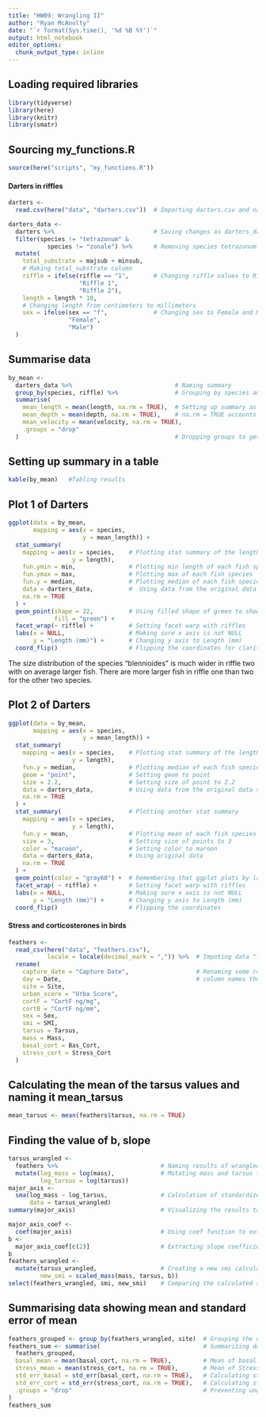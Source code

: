 ```yaml
---
title: "HW09: Wrangling II"
author: "Ryan McAnulty"
date: "`r format(Sys.time(), '%d %B %Y')`"
output: html_notebook
editor_options: 
  chunk_output_type: inline
---
```


## Loading required libraries
```r
library(tidyverse)
library(here)
library(knitr)
library(smatr)
```

## Sourcing my_functions.R
```r
source(here("scripts", "my_functions.R"))
```

#### Darters in riffles
```r
darters <-
  read.csv(here("data", "darters.csv"))  # Importing darters.csv and naming it "darters

darters_data <-
  darters %>%                            # Saving changes as darters_data
  filter(species != "tetrazonum" &
           species != "zonale") %>%      # Removing species tetrazonum and zonale
  mutate(
    total_substrate = majsub + minsub,
    # Making total_substrate column
    riffle = ifelse(riffle == "1",       # Changing riffle values to Riffle 1 and Riffle 2
                    "Riffle 1",
                    "Riffle 2"),
    length = length * 10,
    # Changing length from centimeters to millimeters
    sex = ifelse(sex == "f",             # Changing sex to Female and Male
                 "Female",
                 "Male")
  )
```

##  Summarise data
```r
by_mean <-
  darters_data %>%                             # Naming summary
  group_by(species, riffle) %>%                # Grouping by species and riflles
  summarise(
    mean_length = mean(length, na.rm = TRUE),  # Setting up summary as mean of length, depth, and velocity
    mean_depth = mean(depth, na.rm = TRUE),    # na.rm = TRUE accounts for any NA
    mean_velocity = mean(velocity, na.rm = TRUE),
    .groups = "drop"
  )                                            # Dropping groups to get rid of error: summarise()` regrouping output by 'species' (override with `.groups` argument)
```

## Setting up summary in a table
```r
kable(by_mean)   #Tabling results
```

## Plot 1 of Darters
```r
ggplot(data = by_mean,
       mapping = aes(x = species, 
                     y = mean_length)) +
  stat_summary(           
    mapping = aes(x = species,    # Plotting stat summary of the length of each fish species   
                  y = length),
    fun.ymin = min,               # Plotting min length of each fish species
    fun.ymax = max,               # Plotting max of each fish species
    fun.y = median,               # Plotting median of each fish species
    data = darters_data,          #  Using data from the original data set for summary of stats
    na.rm = TRUE
  ) +
  geom_point(shape = 22,          # Using filled shape of green to show up better
             fill = "green") +    
  facet_wrap(~ riffle) +          # Setting facet warp with riffles
  labs(x = NULL,                  # Making sure x axis is not NULL 
       y = "Length (mm)") +       # Changing y axis to Length (mm)
  coord_flip()                    # Flipping the coordinates for clarity
```

The size distribution of the species "blennioides" is much wider in riffle two with on average larger fish.
There are more larger fish in riffle one than two for the other two species.

## Plot 2 of Darters
```r
ggplot(data = by_mean,
       mapping = aes(x = species,
                     y = mean_length)) +
  stat_summary(
    mapping = aes(x = species,    # Plotting stat summary of the length of each fish species
                  y = length),
    fun.y = median,               # Plotting median of each fish species
    geom = "point",               # Setting geom to point
    size = 2.2,                   # Setting size of point to 2.2
    data = darters_data,          # Using data from the original data set for summary of stats
    na.rm = TRUE
  ) +
  stat_summary(                   # Plotting another stat summary 
    mapping = aes(x = species, 
                  y = length),
    fun.y = mean,                 # Plotting mean of each fish species
    size = 3,                     # Setting size of points to 3
    color = "maroon",             # Setting color to maroon
    data = darters_data,          # Using original data
    na.rm = TRUE
  ) +
  geom_point(color = "gray68") +  # Remembering that ggplot plots by layers, so moving to end so that they show up, using color gray68
  facet_wrap( ~ riffle) +         # Setting facet warp with riffles
  labs(x = NULL,                  # Making sure x axis is not NULL
       y = "Length (mm)") +       # Changing y axis to Length (mm)
  coord_flip()                    # Flipping the coordinates 
```

#### Stress and corticosterones in birds
```r
feathers <-
  read_csv(here("data", "feathers.csv"),
           locale = locale(decimal_mark = ",")) %>%  # Impoting data "feathers.csv" and naming it feathers
  rename(
    capture_date = "Capture Date",                   # Renaming some columns, there were spaces in some
    day = Date,                                      # column names thus the need for backticks.  This was corrected.
    site = Site,
    urban_score = "Urba Score",
    cortF = "CortF ng/mg",
    cortB = "CortF ng/mm",
    sex = Sex,
    smi = SMI,
    tarsus = Tarsus,
    mass = Mass,
    basal_cort = Bas_Cort,
    stress_cort = Stress_Cort
  )
```

## Calculating the mean of the tarsus values and naming it mean_tarsus
```r
mean_tarsus <- mean(feathers$tarsus, na.rm = TRUE)
```
## Finding the value of b, slope 
```r
tarsus_wrangled <-
  feathers %>%                             # Naming results of wrangled data
  mutate(log_mass = log(mass),             # Mutating mass and tarsus to get their log transformations
         log_tarsus = log(tarsus))
major_axis <-
  sma(log_mass ~ log_tarsus,               # Calculation of standardized major axis regression
      data = tarsus_wrangled)
summary(major_axis)                        # Visualizing the results to see the slope value

major_axis_coef <-
  coef(major_axis)                         # Using coef function to extract coefficients from major_axis
b <-
  major_axis_coef[c(2)]                    # Extracting slope coefficient to get b
b
feathers_wrangled <- 
  mutate(tarsus_wrangled,                  # Creating a new smi calculation from sourced smi function from previous assignment
         new_smi = scaled_mass(mass, tarsus, b))  
select(feathers_wrangled, smi, new_smi)    # Comparing the calculated smi vs. the imported data for smi
```

## Summarising data showing mean and standard error of mean
```r
feathers_grouped <- group_by(feathers_wrangled, site)  # Grouping the data by site
feathers_sum <- summarise(                             # Summarizing data for   
  feathers_grouped,                                
  basal_mean = mean(basal_cort, na.rm = TRUE),         # Mean of basal
  stress_mean = mean(stress_cort, na.rm = TRUE),       # Mean of Stress
  std_err_basal = std_err(basal_cort, na.rm = TRUE),   # Calculating standard mean of error for basal mean
  std_err_cort = std_err(stress_cort, na.rm = TRUE),   # Calculating standard mean of error for stress mean
  .groups = "drop"                                     # Preventing ungrouping
)
feathers_sum
```

